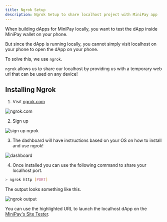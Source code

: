 ```yaml
---
title: Ngrok Setup
description: Ngrok Setup to share localhost project with MiniPay app
---
```


When building dApps for MiniPay <ColoredText> locally</ColoredText>, you want to <ColoredText>test the dApp</ColoredText> inside MiniPay wallet on your phone.

But since the dApp is running locally, you <ColoredText>cannot simply visit localhost</ColoredText> on your phone to open the dApp on your phone.

To solve this, we use `ngrok`.

`ngrok` allows us to <ColoredText>share our localhost</ColoredText> by providing us with a temporary web url that can be used on any device!

## Installing Ngrok

1. Visit [ngrok.com](https://ngrok.com)

![ngrok.com](/img/build/build-on-minipay/prerequisites/ngrok-setup/1.png)

2. Sign up

![sign up ngrok](/img/build/build-on-minipay/prerequisites/ngrok-setup/2.png)

3. The dashboard will have instructions based on your OS on how to install and use ngrok!

![dashboard](/img/build/build-on-minipay/prerequisites/ngrok-setup/3.png)

4. Once installed you can use the following <ColoredText>command</ColoredText> to <ColoredText>share your localhost port</ColoredText>.

```bash
> ngrok http [PORT]
```

The output looks something like this.

![ngrok output](/img/build/build-on-minipay/prerequisites/ngrok-setup/4.png)

You can use the <ColoredText>highlighted URL</ColoredText> to launch the localhost dApp on the [MiniPay's Site Tester](http://docs.celo.org/developer/build-on-minipay/overview#test-your-dapp-inside-minipay).
